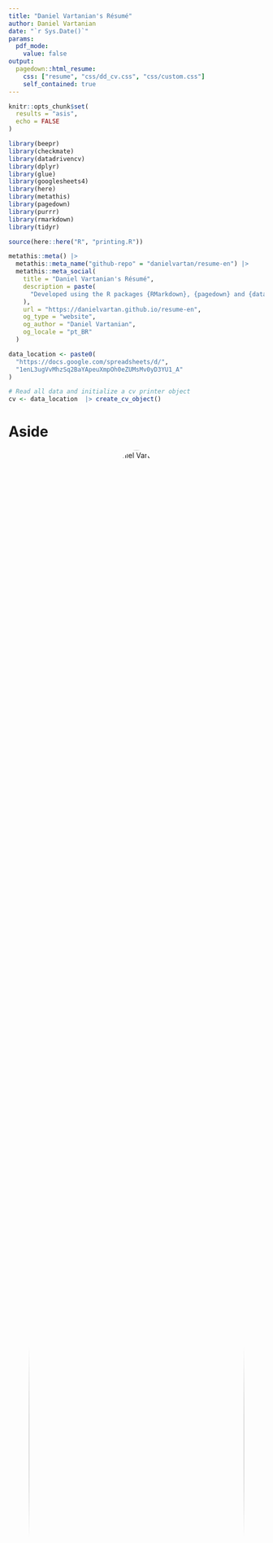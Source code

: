 ```yaml
---
title: "Daniel Vartanian's Résumé"
author: Daniel Vartanian
date: "`r Sys.Date()`"
params:
  pdf_mode:
    value: false
output:
  pagedown::html_resume:
    css: ["resume", "css/dd_cv.css", "css/custom.css"]
    self_contained: true
---
```


<!-- See <https://pagedown.rbind.io/#resume> to learn more. -->

```r
knitr::opts_chunk$set(
  results = "asis",
  echo = FALSE
)
```

```r
library(beepr)
library(checkmate)
library(datadrivencv)
library(dplyr)
library(glue)
library(googlesheets4)
library(here)
library(metathis)
library(pagedown)
library(purrr)
library(rmarkdown)
library(tidyr)
```

```r
source(here::here("R", "printing.R"))
```

```r
metathis::meta() |>
  metathis::meta_name("github-repo" = "danielvartan/resume-en") |>
  metathis::meta_social(
    title = "Daniel Vartanian's Résumé",
    description = paste(
      "Developed using the R packages {RMarkdown}, {pagedown} and {datadrivencv}."
    ),
    url = "https://danielvartan.github.io/resume-en",
    og_type = "website",
    og_author = "Daniel Vartanian",
    og_locale = "pt_BR"
  )
```

<!-- styles: start -->
<link rel="stylesheet" href="https://cdn.jsdelivr.net/gh/jpswalsh/academicons@1/css/academicons.min.css">
<!-- styles: end -->

<!-- scripts: start -->
<script src="https://kit.fontawesome.com/ddcb976bc4.js" crossorigin="anonymous"></script>
<!-- scripts: end -->

```r
data_location <- paste0(
  "https://docs.google.com/spreadsheets/d/",
  "1enL3ugVvMhzSq2BaYApeuXmpOh0eZUMsMv0yD3YU1_A"
)

# Read all data and initialize a cv printer object
cv <- data_location  |> create_cv_object()
```

# Aside

![Daniel Vartanian](https://avatars.githubusercontent.com/u/29462472?v=4){width=100% style='border-radius: 50%; text-align: center;'}

```r
if (isTRUE(params$pdf_mode)) {
  cat(
    "<p style='font-size: 0.7rem; text-align: center;'>",
    "View this résumé online at: ",
    "[danielvartan.github.io/resume-en]",
    "(https://danielvartan.github.io/resume-en)",
    "</p>",
    sep = ""
  )
} else {
  cat(
    "<p style='text-align: center;'>",
    "[<i class = 'fas fa-download'></i> Download this résumé]",
    "(pdf/Daniel%20Vartanian.pdf)",
    "</p>",
    sep = ""
  )
}
```

::: {style="text-align: left; padding-top:10px;"}
<p style="font-size: 0.7rem;">For more information, please refer to my résumé on [LinkedIn](https://www.linkedin.com/in/danielvartan).</p>
:::

::: {style="text-align: left; padding-top:20px;"}
<h2>Contact</h2>

<i class="fa fa-map-marker"></i>  São Paulo, SP, Brazil

<i class="fa-solid fa-phone"></i> [+55 11 95057-9817](https://wa.me/+5511950579817)

<i class="fa-solid fa-envelope"></i> [danvartan@gmail.com](mailto:danvartan@gmail.com)

<i class="fa-brands fa-github"></i> [danielvartan](https://github.com/danielvartan)

<i class="fa-brands fa-linkedin-in"></i> [danielvartan](https://www.linkedin.com/in/danielvartan)

<i class="fa-brands fa-orcid"></i> [0000-0001-7782-759X](https://orcid.org/0000-0001-7782-759X)
:::

::: {style="text-align: left; padding-top:20px;"}
<h2>Programming Languages</h2>

<i class="fab fa-r-project"></i> `R` (Primary)

<i class="fab fa-python"></i> `Python`

<i class="fas fa-database"></i> `SQL`

<i class="fab fa-js"></i> `JavaScript`

<i class="fab fa-html5"></i> `HTML`

<i class="fab fa-css3-alt"></i> `CSS`

<i class="fas fa-code-branch"></i> `Git`
:::

## Disclaimer {#disclaimer}

Developed with R [**pagedown**](https://github.com/rstudio/pagedown) and [**datadrivencv**](https://github.com/nstrayer/datadrivencv) packages.

The code is available on [**GitHub**](https://github.com/danielvartan/resume-en).

Updated on `r format(Sys.Date(), "%B %d, %Y")`.


# Main

## Daniel Vartanian {#title}

<p style="font-size: 1rem;">Complexity Scientist and Data Scientist<p>

## Experience {#experience data-icon=suitcase}

```r
cv <- cv |> print_section("experience")
```

## Education {#education data-icon=graduation-cap data-concise=true}

```r
cv <- cv |> print_section("education")
```

## Affiliations {#affiliations data-icon=id-badge}

```r
cv <- cv |> print_section("memberships")
```

::: {.aside style="top: 10px;"}
<h2>Languages</h2>

<h3>English</h3>

<i class="fa-solid fa-ear-listen"></i> Fluent

<i class="fas fa-book-reader"></i> Fluent

<i class="fa fa-comments-o" aria-hidden="true"></i> Fluent

<i class="fas fa-pencil-alt" aria-hidden="true"></i> Fluent

<h3>Portuguese</h3>

<i class="fa-solid fa-ear-listen"></i> Fluent

<i class="fas fa-book-reader"></i> Fluent

<i class="fa fa-comments-o" aria-hidden="true"></i> Fluent

<i class="fas fa-pencil-alt" aria-hidden="true"></i> Fluent

<h3>Spanish</h3>

<i class="fa-solid fa-ear-listen"></i> Fluent

<i class="fas fa-book-reader"></i> Fluent

<i class="fa fa-comments-o" aria-hidden="true"></i> Intermediate

<i class="fas fa-pencil-alt" aria-hidden="true"></i> Intermediate

<br>

<h2>Skills</h2>

<p style="margin-block-start: 0em;">• Statistical modeling</p>

<p style="margin-block-start: 0em;">• Machine learning</p>

<p style="margin-block-start: 0em;">• Complex systems modeling</p>

<p style="margin-block-start: 0em;">• Agent-based modeling</p>

<p style="margin-block-start: 0em;">• Dynamic systems modeling</p>

<p style="margin-block-start: 0em;">• Complex network modeling</p>

<p style="margin-block-start: 0em;">• Temporal data analysis</p>

<p style="margin-block-start: 0em;">• Spatial data analysis</p>

<p style="margin-block-start: 0em;">• Software development</p>

<p style="margin-block-start: 0em;">• Data engineering</p>

<p style="margin-block-start: 0em;">• Data visualization</p>

<p style="margin-block-start: 0em;">• Dashboards (with R [Shiny](https://shiny.posit.co/))</p>

<p style="margin-block-start: 0em;">• Technical and academic writing</p>

<p style="margin-block-start: 0em;">• Graphic design</p>
:::

\pagebreak

## Projects {#projects data-icon=box-open}

```r
cv <- cv |> print_section("software_development")
```

## Main Academic Publications {#publications data-icon=book}

```r
cv <- cv |> print_section("academic_articles")
```

::: {.aside style="top: 10px;"}
<h2>Organizations</h2>

<h3>[An Introduction to the R Programming Language](https://danielvartan.github.io/r-course)</h3>

<p>School of Public Health at the University of São Paulo (2025)</p>

<h3>[Agent-Based Modeling Study Group](https://trello.com/b/mzqEtRdm/agent-based-modeling-study-group)</h3>

<p>University of São Paulo (2024)</p>

<h3>[Introductory Course on Actigraphy](https://web.archive.org/web/20211026202625/https://www.sono2021.com.br/evento/sono2021/programacao/gradeatividades)</h3>

<p>XVIII Brazilian Sleep Congress (2021)</p>

<h3>[Sleep at EACH](https://photos.app.goo.gl/spUsAgPNhdnEXQja8)</h3>

<p>Wellness project focused on creating sleep spaces for students, developed at the School of Arts, Sciences, and Humanities, University of São Paulo (2017).</p>

<br>

<h2>Courses</h2>

<h3>[Introduction to Agent-Based Modeling](https://abm.complexityexplorer.org/)</h3>

<p>Santa Fe Institute (2024, Complexity Explorer)</p>

<h3>[São Paulo School of Advanced Science on Ecology of Human Sleep and Biological Rhythms](https://espca.fapesp.br/escola/sao_paulo_school_of_advanced_science_on_ecology_of_human_sleep_and_biological_rhythms/101/)</h3>

<p>University of São Paulo (2022)</p>

<h3>[Circadian Clocks: How Rhythms Structure Life](https://www.coursera.org/learn/circadian-clocks)</h3>

<p>Ludwig-Maximilians-Universität München (2022, Coursera)</p>

<h3>[R Programming](https://www.coursera.org/learn/r-programming)</h3>

<p>Johns Hopkins University (2020, Coursera)</p>

<h3>[Access and Use of Technical-Scientific Information](https://uspdigital.usp.br/apolo/apoObterCurso?cod_curso=860400060&cod_edicao=12001&id_periodo=&id_modalidade=4)</h3>

<p>University of São Paulo (2013)</p>

<h3>Art and Technique of Academic Writing</h3>

<p>University of São Paulo (2013)</p>
:::
